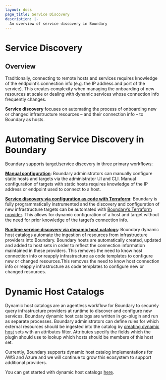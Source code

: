 ```yaml
---
layout: docs
page_title: Service Discovery
description: |-
  An overview of service discovery in Boundary
---
```


# Service Discovery

## Overview
Traditionally, connecting to remote hosts and services requires knowledge of 
the endpoint’s connection info (e.g. the IP address and port of the service). 
This creates complexity when managing the onboarding of new resources at scale
or dealing with dynamic services whose connection info frequently changes.

**Service discovery** focuses on automating the process of onboarding new or 
changed infrastructure resources – and their connection info – to Boundary 
as hosts.

# Automating Service Discovery in Boundary

Boundary supports target/service discovery in three primary workflows: 

**[Manual configuration](/boundary/tutorials/oss-administration/oss-manage-targets)**: 
Boundary administrators can manually configure static 
hosts and targets via the administrator UI and CLI. Manual configuration of 
targets with static hosts requires knowledge of the IP address or endpoint used 
to connect to a host.

**[Service discovery via configuration as code with Terraform](/boundary/tutorials/oss-getting-started/oss-getting-started-config)**: 
Boundary is fully programmatically instrumented and the discovery and configuration of new 
infrastructure targets can be automated with 
[Boundary’s Terraform provider](https://registry.terraform.io/providers/hashicorp/boundary/latest/docs). 
This allows for dynamic configuration of a host and target without the need 
for prior knowledge of the target’s connection info. 

**[Runtime service discovery via dynamic host catalogs](/boundary/tutorials/access-management/azure-host-catalogs)**: 
Boundary dynamic host catalogs automate the ingestion of resources from 
infrastructure providers into Boundary. Boundary hosts are automatically 
created, updated and added to host sets in order to reflect the connection 
information maintained in these providers. This removes the need to know 
host connection info or reapply infrastructure as code templates to 
configure new or changed resources.This removes the need to know host connection 
info or reapply infrastructure as code templates to configure new or changed resources.

# Dynamic Host Catalogs
Dynamic host catalogs are an agentless workflow for Boundary to 
securely query infrastructure providers at runtime to discover and configure 
new services. Boundary dynamic host catalogs are written in go-plugin and run 
as separate processes. Boundary administrators can define rules for which 
external resources should be ingested into the catalog by 
[creating dynamic host](/boundary/docs/concepts/domain-model/host-sets)
 sets with an attributes filter. Attributes specify the fields which the plugin 
 should use to lookup which hosts should be members of this host set.

Currently, Boundary supports dynamic host catalog implementations for AWS and 
Azure and we will continue to grow this ecosystem to support additional providers. 

You can get started with dynamic host catalogs [here](/boundary/tutorials/access-management/azure-host-catalogs).
